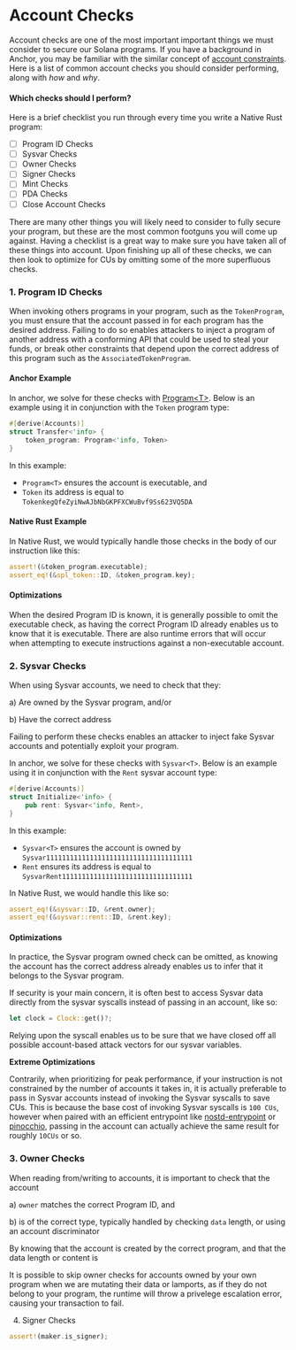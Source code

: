 # Account Checks

Account checks are one of the most important important things we must consider to secure our Solana programs. If you have a background in Anchor, you may be familiar with the similar concept of [account constraints](https://www.anchor-lang.com/docs/account-constraints). Here is a list of common account checks you should consider performing, along with _how_ and _why_.

#### Which checks should I perform?

Here is a brief checklist you run through every time you write a Native Rust program:

- [ ] Program ID Checks
- [ ] Sysvar Checks
- [ ] Owner Checks
- [ ] Signer Checks
- [ ] Mint Checks
- [ ] PDA Checks
- [ ] Close Account Checks

There are many other things you will likely need to consider to fully secure your program, but these are the most common footguns you will come up against. Having a checklist is a great way to make sure you have taken all of these things into account. Upon finishing up all of these checks, we can then look to optimize for CUs by omitting some of the more superfluous checks.

### 1. Program ID Checks

When invoking others programs in your program, such as the `TokenProgram`, you must ensure that the account passed in for each program has the desired address. Failing to do so enables attackers to inject a program of another address with a conforming API that could be used to steal your funds, or break other constraints that depend upon the correct address of this program such as the `AssociatedTokenProgram`.

#### Anchor Example

In anchor, we solve for these checks with [Program&lt;T&gt;](https://github.com/coral-xyz/anchor/blob/master/lang/src/accounts/program.rs#L30). Below is an example using it in conjunction with the `Token` program type:

```rs
#[derive(Accounts)]
struct Transfer<'info> {
    token_program: Program<'info, Token>
}
```

In this example:

- `Program<T>` ensures the account is executable, and
- `Token` its address is equal to `TokenkegQfeZyiNwAJbNbGKPFXCWuBvf9Ss623VQ5DA`

#### Native Rust Example

In Native Rust, we would typically handle those checks in the body of our instruction like this:

```rs
assert!(&token_program.executable);
assert_eq!(&spl_token::ID, &token_program.key);
```

#### Optimizations

When the desired Program ID is known, it is generally possible to omit the executable check, as having the correct Program ID already enables us to know that it is executable. There are also runtime errors that will occur when attempting to execute instructions against a non-executable account.

### 2. Sysvar Checks 

When using Sysvar accounts, we need to check that they:

a) Are owned by the Sysvar program, and/or

b) Have the correct address

Failing to perform these checks enables an attacker to inject fake Sysvar accounts and potentially exploit your program. 

In anchor, we solve for these checks with `Sysvar<T>`. Below is an example using it in conjunction with the `Rent` sysvar account type:

```rs
#[derive(Accounts)]
struct Initialize<'info> {
    pub rent: Sysvar<'info, Rent>,
}
```

In this example:

- `Sysvar<T>` ensures the account is owned by `Sysvar1111111111111111111111111111111111111`
- `Rent` ensures its address is equal to `SysvarRent111111111111111111111111111111111 `

In Native Rust, we would handle this like so:

```rs
assert_eq!(&sysvar::ID, &rent.owner);
assert_eq!(&sysvar::rent::ID, &rent.key);
```

#### Optimizations

In practice, the Sysvar program owned check can be omitted, as knowing the account has the correct address already enables us to infer that it belongs to the Sysvar program.

If security is your main concern, it is often best to access Sysvar data directly from the sysvar syscalls instead of passing in an account, like so:

```rs
let clock = Clock::get()?;
```

Relying upon the syscall enables us to be sure that we have closed off all possible account-based attack vectors for our sysvar variables.

**Extreme Optimizations**

Contrarily, when prioritizing for peak performance, if your instruction is not constrained by the number of accounts it takes in, it is actually preferable to pass in Sysvar accounts instead of invoking the Sysvar syscalls to save CUs. This is because the base cost of invoking Sysvar syscalls is `100 CUs`, however when paired with an efficient entrypoint like [nostd-entrypoint](https://github.com/cavemanloverboy/solana-nostd-entrypoint) or [pinocchio](https://github.com/febo/pinocchio), passing in the account can actually achieve the same result for roughly `10CUs` or so.

### 3. Owner Checks

When reading from/writing to accounts, it is important to check that the account 

a) `owner` matches the correct Program ID, and

b) is of the correct type, typically handled by checking `data` length, or using an account discriminator

By knowing that the account is created by the correct program, and that the data length or content is

It is possible to skip owner checks for accounts owned by your own program when we are mutating their data or lamports, as if they do not belong to your program, the runtime will throw a privelege escalation error, causing your transaction to fail.

4. Signer Checks

```rs
assert!(maker.is_signer);
```
